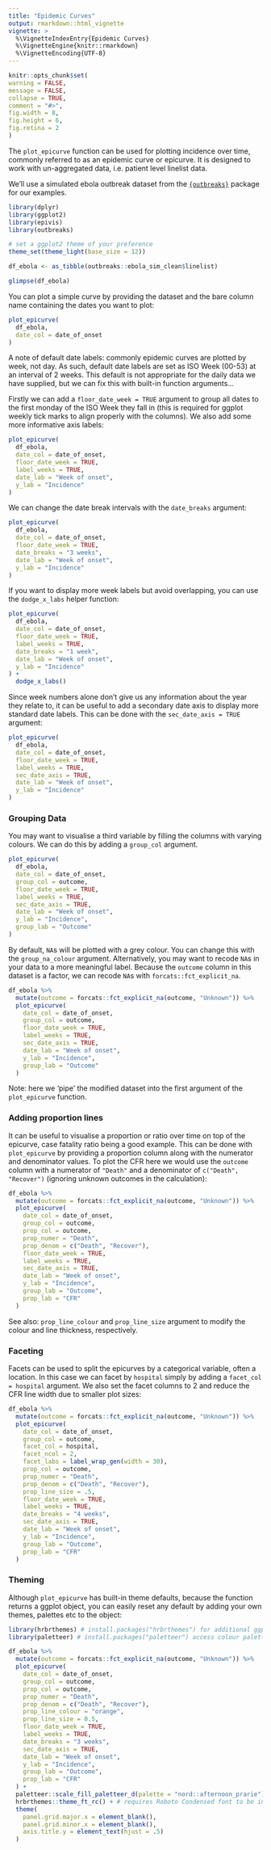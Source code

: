 ```yaml
---
title: "Epidemic Curves"
output: rmarkdown::html_vignette
vignette: >
  %\VignetteIndexEntry{Epidemic Curves}
  %\VignetteEngine{knitr::rmarkdown}
  %\VignetteEncoding{UTF-8}
---
```



```r
knitr::opts_chunk$set(
warning = FALSE,
message = FALSE,
collapse = TRUE,
comment = "#>",
fig.width = 8,
fig.height = 6,
fig.retina = 2
)
```

The `plot_epicurve` function can be used for plotting incidence over time, commonly referred to as an epidemic curve or epicurve. It is designed to work with un-aggregated data, i.e. patient level linelist data.

We'll use a simulated ebola outbreak dataset from the [`{outbreaks}`](http://www.repidemicsconsortium.org/outbreaks/) package for our examples.

```r
library(dplyr)
library(ggplot2)
library(epivis)
library(outbreaks) 

# set a ggplot2 theme of your preference
theme_set(theme_light(base_size = 12))
```

```r
df_ebola <- as_tibble(outbreaks::ebola_sim_clean$linelist)

glimpse(df_ebola)
```

You can plot a simple curve by providing the dataset and the bare column name containing the dates you want to plot:

```r
plot_epicurve(
  df_ebola, 
  date_col = date_of_onset
)
```


A note of default date labels: commonly epidemic curves are plotted by week, not day. As such, default date labels are set as ISO Week (00-53) at an interval of 2 weeks. This default is not appropriate for the daily data we have supplied, but we can fix this with built-in function arguments...

Firstly we can add a `floor_date_week = TRUE` argument to group all dates to the first monday of the ISO Week they fall in (this is required for ggplot weekly tick marks to align properly with the columns). We also add some more informative axis labels:

```r
plot_epicurve(
  df_ebola, 
  date_col = date_of_onset, 
  floor_date_week = TRUE, 
  label_weeks = TRUE,
  date_lab = "Week of onset", 
  y_lab = "Incidence"
)
```

We can change the date break intervals with the `date_breaks` argument:

```r
plot_epicurve(
  df_ebola, 
  date_col = date_of_onset, 
  floor_date_week = TRUE, 
  date_breaks = "3 weeks", 
  date_lab = "Week of onset", 
  y_lab = "Incidence"
)
```

If you want to display more week labels but avoid overlapping, you can use the `dodge_x_labs` helper function:

```r
plot_epicurve(
  df_ebola, 
  date_col = date_of_onset, 
  floor_date_week = TRUE,
  label_weeks = TRUE,
  date_breaks = "1 week", 
  date_lab = "Week of onset", 
  y_lab = "Incidence"
) +
  dodge_x_labs()
```

Since week numbers alone don't give us any information about the year they relate to, it can be useful to add a secondary date axis to display more standard date labels. This can be done with the `sec_date_axis = TRUE` argument:

```r
plot_epicurve(
  df_ebola, 
  date_col = date_of_onset, 
  floor_date_week = TRUE, 
  label_weeks = TRUE,
  sec_date_axis = TRUE,
  date_lab = "Week of onset", 
  y_lab = "Incidence"
)
```

### Grouping Data

You may want to visualise a third variable by filling the columns with varying colours. We can do this by adding a `group_col` argument. 

```r
plot_epicurve(
  df_ebola, 
  date_col = date_of_onset, 
  group_col = outcome,
  floor_date_week = TRUE,  
  label_weeks = TRUE,
  sec_date_axis = TRUE,
  date_lab = "Week of onset", 
  y_lab = "Incidence",
  group_lab = "Outcome"
)
```

By default, `NA`s will be plotted with a grey colour. You can change this with the `group_na_colour` argument. Alternatively, you may want to recode `NA`s in your data to a more meaningful label. Because the `outcome` column in this dataset is a factor, we can recode `NA`s with `forcats::fct_explicit_na`.

```r
df_ebola %>% 
  mutate(outcome = forcats::fct_explicit_na(outcome, "Unknown")) %>% 
  plot_epicurve(
    date_col = date_of_onset, 
    group_col = outcome,
    floor_date_week = TRUE,  
    label_weeks = TRUE,
    sec_date_axis = TRUE,
    date_lab = "Week of onset", 
    y_lab = "Incidence",
    group_lab = "Outcome"
  )
```

Note: here we 'pipe' the modified dataset into the first argument of the `plot_epicurve` function.

### Adding proportion lines

It can be useful to visualise a proportion or ratio over time on top of the epicurve, case fatality ratio being a good example. This can be done with `plot_epicurve` by providing a proportion column along with the numerator and denominator values. To plot the CFR here we would use the `outcome` column with a numerator of `"Death"` and a denominator of `c("Death", "Recover")` (ignoring unknown outcomes in the calculation):

```r
df_ebola %>% 
  mutate(outcome = forcats::fct_explicit_na(outcome, "Unknown")) %>% 
  plot_epicurve(
    date_col = date_of_onset, 
    group_col = outcome,
    prop_col = outcome,
    prop_numer = "Death",
    prop_denom = c("Death", "Recover"),
    floor_date_week = TRUE,  
    label_weeks = TRUE,
    sec_date_axis = TRUE,
    date_lab = "Week of onset", 
    y_lab = "Incidence",
    group_lab = "Outcome",
    prop_lab = "CFR"
  )
```

See also: `prop_line_colour` and `prop_line_size` argument to modify the colour and line thickness, respectively.


### Faceting

Facets can be used to split the epicurves by a categorical variable, often a location. In this case we can facet by `hospital` simply by adding a `facet_col = hospital` argument. We also set the facet columns to 2 and reduce the CFR line width due to smaller plot sizes:

```r
df_ebola %>% 
  mutate(outcome = forcats::fct_explicit_na(outcome, "Unknown")) %>% 
  plot_epicurve(
    date_col = date_of_onset, 
    group_col = outcome,
    facet_col = hospital,
    facet_ncol = 2,
    facet_labs = label_wrap_gen(width = 30),
    prop_col = outcome,
    prop_numer = "Death",
    prop_denom = c("Death", "Recover"),
    prop_line_size = .5,
    floor_date_week = TRUE,  
    label_weeks = TRUE,
    date_breaks = "4 weeks", 
    sec_date_axis = TRUE,
    date_lab = "Week of onset", 
    y_lab = "Incidence",
    group_lab = "Outcome",
    prop_lab = "CFR"
  )
```

### Theming

Although `plot_epicurve` has built-in theme defaults, because the function returns a ggplot object, you can easily reset any default by adding your own themes, palettes etc to the object:

```r
library(hrbrthemes) # install.packages("hrbrthemes") for additional ggplot2 themes
library(paletteer) # install.packages("paletteer") access colour palettes from several different packages

df_ebola %>% 
  mutate(outcome = forcats::fct_explicit_na(outcome, "Unknown")) %>% 
  plot_epicurve(
    date_col = date_of_onset, 
    group_col = outcome,
    prop_col = outcome,
    prop_numer = "Death",
    prop_denom = c("Death", "Recover"),
    prop_line_colour = "orange",
    prop_line_size = 0.5,
    floor_date_week = TRUE, 
    label_weeks = TRUE,
    date_breaks = "3 weeks", 
    sec_date_axis = TRUE,
    date_lab = "Week of onset", 
    y_lab = "Incidence",
    group_lab = "Outcome",
    prop_lab = "CFR"
  ) +
  paletteer::scale_fill_paletteer_d(palette = "nord::afternoon_prarie") +
  hrbrthemes::theme_ft_rc() + # requires Roboto Condensed font to be installed on your system
  theme(
    panel.grid.major.x = element_blank(), 
    panel.grid.minor.x = element_blank(), 
    axis.title.y = element_text(hjust = .5)
  )
```




